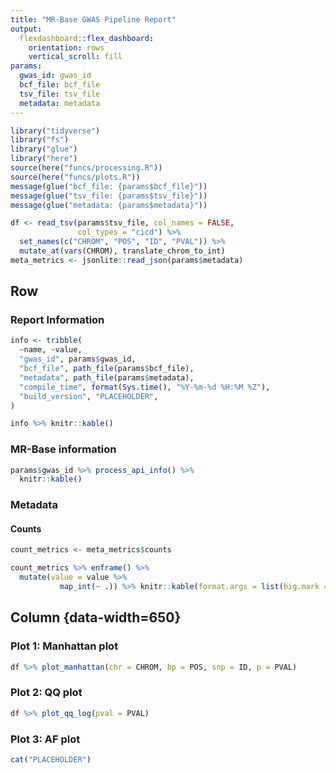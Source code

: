 ```yaml
---
title: "MR-Base GWAS Pipeline Report"
output:
  flexdashboard::flex_dashboard:
    orientation: rows
    vertical_scroll: fill
params:
  gwas_id: gwas_id
  bcf_file: bcf_file
  tsv_file: tsv_file
  metadata: metadata
---
```


```r
library("tidyverse")
library("fs")
library("glue")
library("here")
source(here("funcs/processing.R"))
source(here("funcs/plots.R"))
message(glue("bcf_file: {params$bcf_file}"))
message(glue("tsv_file: {params$tsv_file}"))
message(glue("metadata: {params$metadata}"))
```

```r
df <- read_tsv(params$tsv_file, col_names = FALSE,
               col_types = "cicd") %>%
  set_names(c("CHROM", "POS", "ID", "PVAL")) %>%
  mutate_at(vars(CHROM), translate_chrom_to_int)
meta_metrics <- jsonlite::read_json(params$metadata)
```

Row {data-width=450 .sidebar}
-----------------------------------------------------------------------

### Report Information {data-height=200}

```r
info <- tribble(
  ~name, ~value,
  "gwas_id", params$gwas_id,
  "bcf_file", path_file(params$bcf_file),
  "metadata", path_file(params$metadata),
  "compile_time", format(Sys.time(), "%Y-%m-%d %H:%M %Z"),
  "build_version", "PLACEHOLDER",
)

info %>% knitr::kable()
```

### MR-Base information

```r
params$gwas_id %>% process_api_info() %>%
  knitr::kable()
```

### Metadata

#### Counts

```r
count_metrics <- meta_metrics$counts

count_metrics %>% enframe() %>%
  mutate(value = value %>%
           map_int(~ .)) %>% knitr::kable(format.args = list(big.mark = ","))
```

Column {data-width=650} {.tabset .tabset-fade}
-----------------------------------------------------------------------

### Plot 1: Manhattan plot

```r
df %>% plot_manhattan(chr = CHROM, bp = POS, snp = ID, p = PVAL)
```

### Plot 2: QQ plot

```r
df %>% plot_qq_log(pval = PVAL)
```

### Plot 3: AF plot

```r
cat("PLACEHOLDER")
```
